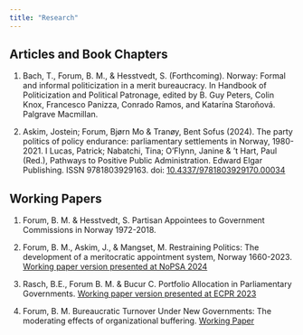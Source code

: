 ```yaml
---
title: "Research"
---
```


## Articles and Book Chapters
1. Bach, T., Forum, B. M., & Hesstvedt, S. (Forthcoming). Norway: Formal and informal politicization in a
merit bureaucracy. In Handbook of Politicization and Political Patronage, edited by B. Guy Peters, Colin
Knox, Francesco Panizza, Conrado Ramos, and Katarína Staroňová. Palgrave Macmillan.

2. Askim, Jostein; Forum, Bjørn Mo & Tranøy, Bent Sofus (2024). The party politics of policy endurance: parliamentary settlements in Norway, 1980-2021. I Lucas, Patrick; Nabatchi, Tina; O’Flynn, Janine & ’t Hart, Paul (Red.), Pathways to Positive Public Administration. Edward Elgar Publishing. ISSN 9781803929163. doi: [10.4337/9781803929170.00034](https://doi.org/10.4337/9781803929170.00034){target="_blank"}


## Working Papers
1. Forum, B. M. & Hesstvedt, S. Partisan Appointees to Government Commissions in Norway 1972-2018.

2. Forum, B. M., Askim, J., & Mangset, M. Restraining Politics: The development of a meritocratic
appointment system, Norway 1660-2023. [Working paper version presented at NoPSA 2024](Forum_Askim_Mangset_Appointment_Norms_NoPSA_2024.pdf){target="_blank"}

3. Rasch, B.E., Forum B. M. & Bucur C. Portfolio Allocation in Parliamentary Governments. [Working paper version presented at ECPR 2023](Rasch_et_al_Portfolio_Allocation_August_2023.pdf){target="_blank"}

4. Forum, B. M. Bureaucratic Turnover Under New Governments: The moderating effects of organizational
buffering. [Working Paper](Forum_BM_Bureaucratic Turnover Under New Governments_2024-10-23.pdf){target="_blank"}


